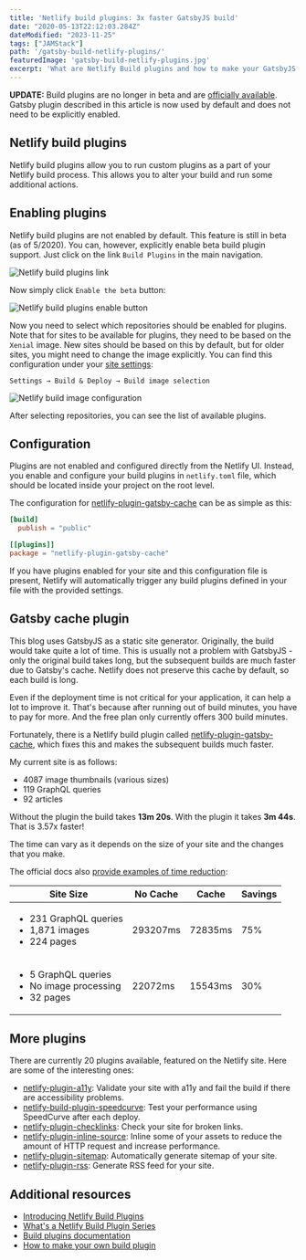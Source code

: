 ```yaml
---
title: 'Netlify build plugins: 3x faster GatsbyJS build'
date: "2020-05-13T22:12:03.284Z"
dateModified: "2023-11-25"
tags: ["JAMStack"]
path: '/gatsby-build-netlify-plugins/'
featuredImage: 'gatsby-build-netlify-plugins.jpg'
excerpt: 'What are Netlify Build plugins and how to make your GatsbyJS builds 3x faster.'
---
```


<PostHeader frontmatter={props.data.mdx.frontmatter} />

<Info><b>UPDATE:</b> Build plugins are no longer in beta and are <a href="https://www.netlify.com/blog/2020/05/27/netlify-build-plugins-are-here/">officially available</a>. Gatsby plugin described in this article is now used by default and does not need to be explicitly enabled.</Info>

## Netlify build plugins
Netlify build plugins allow you to run custom plugins as a part of your Netlify build process. This allows you to alter your build and run some additional actions.

## Enabling plugins
Netlify build plugins are not enabled by default. This feature is still in beta (as of 5/2020). You can, however, explicitly enable beta build plugin support. Just click on the link `Build Plugins` in the main navigation.

![Netlify build plugins link](netlify-enabling-build-plugins.png)

Now simply click `Enable the beta` button:

![Netlify build plugins enable button](netlify-enabling-build-plugins-2.png)

Now you need to select which repositories should be enabled for plugins. Note that for sites to be available for plugins, they need to be based on the `Xenial` image. New sites should be based on this by default, but for older sites, you might need to change the image explicitly. You can find this configuration under your [site settings](https://docs.netlify.com/configure-builds/get-started/#build-image-selection):

```
Settings → Build & Deploy → Build image selection
```

![Netlify build image configuration](netlify-build-image-selection.png)

After selecting repositories, you can see the list of available plugins.

## Configuration
Plugins are not enabled and configured directly from the Netlify UI. Instead, you enable and configure your build plugins in `netlify.toml` file, which should be located inside your project on the root level.

The configuration for [netlify-plugin-gatsby-cache](https://github.com/jlengstorf/netlify-plugin-gatsby-cache) can be as simple as this:

```toml
[build]
  publish = "public"

[[plugins]]
package = "netlify-plugin-gatsby-cache"
```

If you have plugins enabled for your site and this configuration file is present, Netlify will automatically trigger any build plugins defined in your file with the provided settings.

## Gatsby cache plugin
This blog uses GatsbyJS as a static site generator. Originally, the build would take quite a lot of time. This is usually not a problem with GatsbyJS - only the original build takes long, but the subsequent builds are much faster due to Gatsby's cache. Netlify does not preserve this cache by default, so each build is long.

Even if the deployment time is not critical for your application, it can help a lot to improve it. That's because after running out of build minutes, you have to pay for more. And the free plan only currently offers 300 build minutes.

Fortunately, there is a Netlify build plugin called [netlify-plugin-gatsby-cache](https://github.com/jlengstorf/netlify-plugin-gatsby-cache), which fixes this and makes the subsequent builds much faster.

My current site is as follows:
- 4087 image thumbnails (various sizes)
- 119 GraphQL queries
- 92 articles

Without the plugin the build takes **13m 20s**. With the plugin it takes **3m 44s**. That is 3.57x faster!

The time can vary as it depends on the size of your site and the changes that you make.

The official docs also [provide examples of time reduction](https://github.com/jlengstorf/netlify-plugin-gatsby-cache#how-much-of-a-difference-does-this-plugin-make-in-build-times):

| Site Size                                                                           | No Cache  | Cache    | Savings |
|-------------------------------------------------------------------------------------|-----------|----------|---------|
| <ul><li>231 GraphQL queries</li><li>1,871 images</li><li>224 pages</li></ul>        |  293207ms | 72835ms  | 75%     |
| <ul><li>5 GraphQL queries</li><li> No image processing</li><li> 32 pages</li></ul>  |  22072ms  | 15543ms  | 30%     |

## More plugins
There are currently 20 plugins available, featured on the Netlify site. Here are some of the interesting ones:

- [netlify-plugin-a11y](https://github.com/sw-yx/netlify-plugin-a11y): Validate your site with a11y and fail the build if there are accessibility problems.
- [netlify-build-plugin-speedcurve](https://github.com/tkadlec/netlify-build-plugin-speedcurve): Test your performance using SpeedCurve after each deploy.
- [netlify-plugin-checklinks](https://github.com/munter/netlify-plugin-checklinks): Check your site for broken links.
- [netlify-plugin-inline-source](https://github.com/Tom-Bonnike/netlify-plugin-inline-source): Inline some of your assets to reduce the amount of HTTP request and increase performance.
- [netlify-plugin-sitemap](https://github.com/netlify-labs/netlify-plugin-sitemap): Automatically generate sitemap of your site.
- [netlify-plugin-rss](https://github.com/sw-yx/netlify-plugin-rss): Generate RSS feed for your site.

## Additional resources
- [Introducing Netlify Build Plugins](https://www.netlify.com/build/plugins-beta/)
- [What's a Netlify Build Plugin Series](https://www.netlify.com/blog/2020/04/30/whats-a-netlify-build-plugin-series-part-1-using-build-plugins/)
- [Build plugins documentation](https://docs.netlify.com/configure-builds/build-plugins/)
- [How to make your own build plugin](https://www.netlify.com/blog/2019/10/16/creating-and-using-your-first-netlify-build-plugin/)
